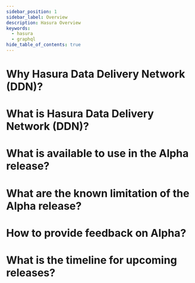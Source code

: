 ```yaml
---
sidebar_position: 1
sidebar_label: Overview
description: Hasura Overview
keywords:
  - hasura
  - graphql
hide_table_of_contents: true
---
```


# Why Hasura Data Delivery Network (DDN)?

# What is Hasura Data Delivery Network (DDN)?

# What is available to use in the Alpha release?

# What are the known limitation of the Alpha release?

# How to provide feedback on Alpha?

# What is the timeline for upcoming releases?
